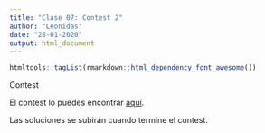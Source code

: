 ```yaml
---
title: "Clase 07: Contest 2"
author: "Leonidas"
date: "28-01-2020"
output: html_document
---
```


```r
htmltools::tagList(rmarkdown::html_dependency_font_awesome())
```

<div class=topic>Contest</div>

El contest lo puedes encontrar [aquí](https://vjudge.net/contest/354182).

Las soluciones se subirán cuando termine el contest.
